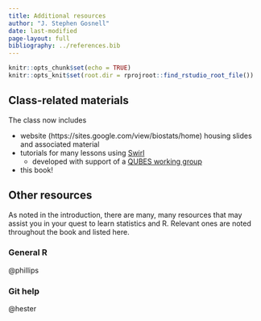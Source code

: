 ```yaml
---
title: Additional resources
author: "J. Stephen Gosnell"
date: last-modified
page-layout: full
bibliography: ../references.bib
---
```


<!-- COMMENT NOT SHOW IN ANY OUTPUT: Code chunk below sets overall defaults for .qmd file; these inlcude showing output by default and looking for files relative to .Rpoj file, not .qmd file, which makes putting filesin different folders easier  -->

```r
knitr::opts_chunk$set(echo = TRUE)
knitr::opts_knit$set(root.dir = rprojroot::find_rstudio_root_file())
```

## Class-related materials

The class now includes

-   website (https://sites.google.com/view/biostats/home) housing slides
    and associated material
-   tutorials for many lessons using
    [Swirl](https://swirlstats.com/){target="_blank"}
    -   developed with support of a [QUBES working
        group](https://qubeshub.org/community/groups/teaching_r_fmn){target="_blank"}
-   this book!

## Other resources

As noted in the introduction, there are many, many resources that may
assist you in your quest to learn statistics and R. Relevant ones are
noted throughout the book and listed here.

### General R

@phillips

### Git help

@hester
